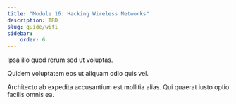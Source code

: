 ```yaml
---
title: "Module 16: Hacking Wireless Networks"
description: TBD
slug: guide/wifi
sidebar:
    order: 6
---
```


Ipsa illo quod rerum sed ut voluptas. 

Quidem voluptatem eos ut aliquam odio quis vel. 

Architecto ab expedita accusantium est mollitia alias. Qui quaerat iusto optio facilis omnis ea.

